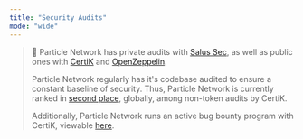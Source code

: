 ```yaml
---
title: "Security Audits"
mode: "wide"
---
```


> 🏅 Particle Network has private audits with [Salus Sec](https://salusec.io/), as well as public ones with [CertiK](https://skynet.certik.com/projects/particle-network) and [OpenZeppelin](https://blog.openzeppelin.com/particle-network-btc-smart-account-audit).
> 
> Particle Network regularly has it's codebase audited to ensure a constant baseline of security. Thus, Particle Network is currently ranked in [second place](https://skynet.certik.com/leaderboards/non-token), globally, among non-token audits by CertiK.
> 
> Additionally, Particle Network runs an active bug bounty program with CertiK, viewable [here](https://skynet.certik.com/projects/particle-network).